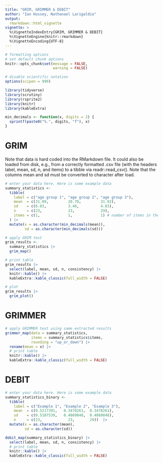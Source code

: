 ```yaml
---
title: "GRIM, GRIMMER & DEBIT"
author: "Ian Hussey, Nathanael Larigaldie"
output: 
  rmarkdown::html_vignette
vignette: >
  %\VignetteIndexEntry{GRIM, GRIMMER & DEBIT}
  %\VignetteEngine{knitr::rmarkdown}
  %\VignetteEncoding{UTF-8}
---
```


```r

# formatting options
# set default chunk options
knitr::opts_chunk$set(message = FALSE, 
                      warning = FALSE)

# disable scientific notation
options(scipen = 999) 

```

```r

library(tidyverse)
library(scrutiny)
library(rsprite2)
library(knitr)
library(kableExtra)

min_decimals <- function(x, digits = 2) {
  sprintf(paste0("%.", digits, "f"), x)
}

```

# GRIM

Note that data is hard coded into the RMarkdown file. It could also be loaded from disk, e.g., from a correctly formatted .csv file (with the headers label, mean, sd, n, and items) to a tibble via readr::read_csv(). Note that the columns mean and sd must be converted to character after load. 

```r

# enter your data here. Here is some example data
summary_statistics <- 
  tibble(
    label = c("age group 1", "age group 2", "age group 3"),
    mean  = c(31.09,         20.70,         31.92),
    sd    = c(6.03,          3.40,          4.83),
    n     = c(23,            23,            29),
    items = c(1,             1,             1) # number of items in the scale use to measure this variable. For a single item measure like "what is your age?", items = 1
  ) |>
  mutate(x = as.character(min_decimals(mean)),
         sd = as.character(min_decimals(sd))) 

# apply GRIM test
grim_results <- 
  summary_statistics |>
  grim_map() 

# print table
grim_results |>
  select(label, mean, sd, n, consistency) |>
  knitr::kable() |>
  kableExtra::kable_classic(full_width = FALSE)

# plot
grim_results |>
  grim_plot()

```

# GRIMMER

```r

# apply GRIMMER test using same extracted results
grimmer_map(data = summary_statistics, 
            items = summary_statistics$items, 
            rounding = "up_or_down") |>
  rename(mean = x) |>
  # print table
  knitr::kable() |>
  kableExtra::kable_classic(full_width = FALSE)

```

# DEBIT

```r
# enter your data here. Here is some example data
summary_statistics_binary <- 
  tibble(
    label = c("Example 1", "Example 2", "Example 3"),
    mean  = c(0.5217391,   0.3478261,  0.3478261),
    sd    = c(0.5107539,   0.4869848,  0.4869848),
    n     = c(23,            23,       29))  |>
  mutate(x = as.character(mean),
         sd = as.character(sd))

debit_map(summary_statistics_binary) |>
  select(label, mean, sd, n, consistency) |>
  # print table
  knitr::kable() |>
  kableExtra::kable_classic(full_width = FALSE)
```
